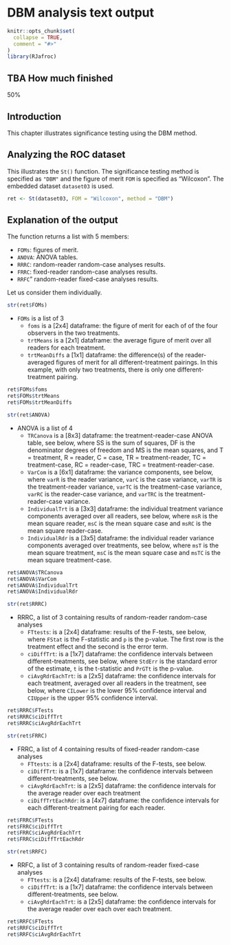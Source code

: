 # DBM analysis text output {#quick-start-dbm-text}



```r
knitr::opts_chunk$set(
  collapse = TRUE,
  comment = "#>"
)
library(RJafroc)
```

## TBA How much finished {#quick-start-dbm-text-how-much-finished}
50%


## Introduction {#quick-start-dbm-text-intro}
This chapter illustrates significance testing using the DBM method. 


## Analyzing the ROC dataset {#quick-start-dbm-text-analyze-dataset}

This illustrates the `St()` function. The significance testing method is specified as `"DBM"` and the figure of merit `FOM` is specified as "Wilcoxon". The embedded dataset `dataset03` is used.

```r
ret <- St(dataset03, FOM = "Wilcoxon", method = "DBM")
```             

## Explanation of the output {#quick-start-dbm-text-explanation}
The function returns a list with 5 members: 

* `FOMs`: figures of merit.
* `ANOVA`: ANOVA tables.
* `RRRC`: random-reader random-case analyses results.
* `FRRC`: fixed-reader random-case analyses results.
* `RRFC`" random-reader fixed-case analyses results.

Let us consider them individually. 

```r
str(ret$FOMs)
```             

* `FOMs` is a list of 3
    + `foms` is a [2x4] dataframe: the figure of merit for each of of the four observers in the two treatments.
    + `trtMeans` is a [2x1] dataframe: the average figure of merit over all readers for each treatment.
    + `trtMeanDiffs` a [1x1] dataframe: the difference(s) of the reader-averaged figures of merit for all different-treatment pairings. In this example, with only two treatments, there is only one different-treatment pairing.
    
```r
ret$FOMs$foms
ret$FOMs$trtMeans
ret$FOMs$trtMeanDiffs
```             


```r
str(ret$ANOVA)
```             

* ANOVA is a list of 4
    + `TRCanova` is a [8x3] dataframe: the treatment-reader-case ANOVA table, see below, where SS is the sum of squares, DF is the denominator degrees of freedom and MS is the mean squares, and T = treatment, R = reader, C = case, TR = treatment-reader, TC = treatment-case, RC = reader-case, TRC = treatment-reader-case.  
    + `VarCom` is a [6x1] dataframe: the variance components, see below, where `varR` is the reader variance, `varC` is the case variance, `varTR` is the treatment-reader variance, `varTC` is the treatment-case variance, `varRC` is the reader-case variance, and `varTRC` is the treatment-reader-case variance.
    + `IndividualTrt` is a [3x3] dataframe: the individual treatment variance components averaged over all readers, see below, where `msR` is the mean square reader, `msC` is the mean square case and `msRC` is the mean square reader-case.
    + `IndividualRdr` is a [3x5] dataframe: the individual reader variance components averaged over treatments, see below, where `msT` is the mean square treatment, `msC` is the mean square case and `msTC` is the mean square treatment-case.
    
```r
ret$ANOVA$TRCanova
ret$ANOVA$VarCom
ret$ANOVA$IndividualTrt
ret$ANOVA$IndividualRdr
```             

```r
str(ret$RRRC)
```             

* RRRC, a list of 3 containing results of random-reader random-case analyses
    + `FTtests`: is a [2x4] dataframe: results of the F-tests, see below, where `FStat` is the F-statistic and `p` is the p-value. The first row is the treatment effect and the second is the error term. 
    + `ciDiffTrt`: is a [1x7] dataframe: the confidence intervals between different-treatments, see below, where `StdErr` is the standard error of the estimate, `t` is the t-statistic and `PrGTt` is the p-value.
    + `ciAvgRdrEachTrt`: is a [2x5] dataframe: the confidence intervals for each treatment, averaged over all readers in the treatment, see below, where `CILower` is the lower 95% confidence interval and `CIUpper` is the upper 95% confidence interval.
    
```r
ret$RRRC$FTests
ret$RRRC$ciDiffTrt
ret$RRRC$ciAvgRdrEachTrt
```             


```r
str(ret$FRRC)
```             

* FRRC, a list of 4 containing results of fixed-reader random-case analyses
    + `FTtests`: is a [2x4] dataframe: results of the F-tests, see below.
    + `ciDiffTrt`: is a [1x7] dataframe: the confidence intervals between different-treatments, see below.
    + `ciAvgRdrEachTrt`: is a [2x5] dataframe: the confidence intervals for the average reader over each treatment
    + `ciDiffTrtEachRdr`: is a [4x7] dataframe: the confidence intervals for each different-treatment pairing for each reader. 
    
```r
ret$FRRC$FTests
ret$FRRC$ciDiffTrt
ret$FRRC$ciAvgRdrEachTrt
ret$FRRC$ciDiffTrtEachRdr
```             

```r
str(ret$RRFC)
```             

* RRFC, a list of 3 containing results of random-reader fixed-case analyses
    + `FTtests`: is a [2x4] dataframe: results of the F-tests, see below. 
    + `ciDiffTrt`: is a [1x7] dataframe: the confidence intervals between different-treatments, see below. 
    + `ciAvgRdrEachTrt`: is a [2x5] dataframe: the confidence intervals for the average reader over each  over each treatment.  

    
```r
ret$RRFC$FTests
ret$RRFC$ciDiffTrt
ret$RRFC$ciAvgRdrEachTrt
```             


